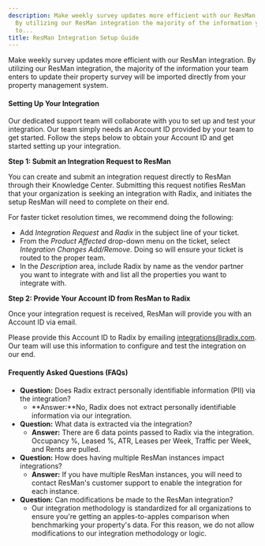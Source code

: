 ```yaml
---
description: Make weekly survey updates more efficient with our ResMan integration
  By utilizing our ResMan integration the majority of the information your team enters
  to...
title: ResMan Integration Setup Guide
---
```


Make weekly survey updates more efficient with our ResMan integration. By utilizing our ResMan integration, the majority of the information your team enters to update their property survey will be imported directly from your property management system. 


#### Setting Up Your Integration


Our dedicated support team will collaborate with you to set up and test your integration. Our team simply needs an Account ID provided by your team to get started. Follow the steps below to obtain your Account ID and get started setting up your integration. 


**Step 1: Submit an Integration Request to ResMan**


You can create and submit an integration request directly to ResMan through their Knowledge Center. Submitting this request notifies ResMan that your organization is seeking an integration with Radix, and initiates the setup ResMan will need to complete on their end. 


For faster ticket resolution times, we recommend doing the following:


* Add *Integration Request* and *Radix* in the subject line of your ticket.
* From the *Product Affected* drop-down menu on the ticket, select *Integration Changes Add/Remove*. Doing so will ensure your ticket is routed to the proper team.
* In the *Description* area, include Radix by name as the vendor partner you want to integrate with and list all the properties you want to integrate with.


**Step 2: Provide Your Account ID from ResMan to Radix**


Once your integration request is received, ResMan will provide you with an Account ID via email. 


Please provide this Account ID to Radix by emailing [integrations@radix.com](mailto:onboarding@radix.com). Our team will use this information to configure and test the integration on our end. 


#### Frequently Asked Questions (FAQs)


* **Question:** Does Radix extract personally identifiable information (PII) via the integration?
	+ **Answer:**No, Radix does not extract personally identifiable information via our integration.
* **Question:** What data is extracted via the integration?
	+ **Answer:** There are 6 data points passed to Radix via the integration. Occupancy %, Leased %, ATR, Leases per Week, Traffic per Week, and Rents are pulled.
* **Question:** How does having multiple ResMan instances impact integrations?
	+ **Answer:** If you have multiple ResMan instances, you will need to contact ResMan's customer support to enable the integration for each instance.
* **Question:** Can modifications be made to the ResMan integration?
	+ Our integration methodology is standardized for all organizations to ensure you're getting an apples-to-apples comparison when benchmarking your property's data. For this reason, we do not allow modifications to our integration methodology or logic.